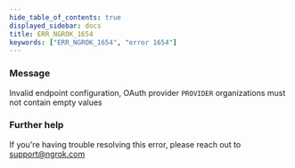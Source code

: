 ```yaml
---
hide_table_of_contents: true
displayed_sidebar: docs
title: ERR_NGROK_1654
keywords: ["ERR_NGROK_1654", "error 1654"]
---
```


### Message

Invalid endpoint configuration, OAuth provider `PROVIDER` organizations must not contain empty values

### Further help

If you're having trouble resolving this error, please reach out to [support@ngrok.com](mailto:support@ngrok.com?subject=Help%20with%20ERR_NGROK_1654)
